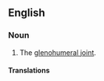 ==English==

===Noun===
{{en-noun}}

# The [[glenohumeral joint]].

====Translations====
{{trans-see|glenohumeral joint}}